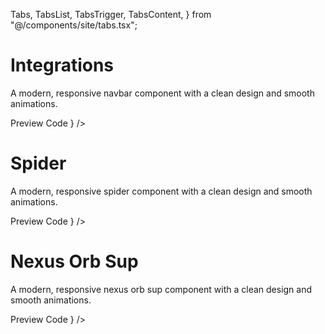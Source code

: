   Tabs,
  TabsList,
  TabsTrigger,
  TabsContent,
} from "@/components/site/tabs.tsx";


# Integrations
A modern, responsive navbar component with a clean design and smooth animations.


<Tabs defaultValue="preview" className="">
  <TabsList>
    <TabsTrigger value="preview">Preview</TabsTrigger>
    <TabsTrigger value="code">Code</TabsTrigger>
  </TabsList>
  <TabsContent value="preview">
    <ComponentRenderer component={<NexusOrb />} />
  </TabsContent>
  <TabsContent value="code">
    <CodeBlock filePath="src/app/components/integrations/integrations.tsx" />
  </TabsContent>
</Tabs>


# Spider
A modern, responsive spider component with a clean design and smooth animations.


<Tabs defaultValue="preview" className="">
  <TabsList>
    <TabsTrigger value="preview">Preview</TabsTrigger>
    <TabsTrigger value="code">Code</TabsTrigger>
  </TabsList>
  <TabsContent value="preview">
    <ComponentRenderer component={<Spider />} />
  </TabsContent>
  <TabsContent value="code">
    <CodeBlock filePath="src/app/components/integrations/integrations.tsx" />
  </TabsContent>
</Tabs>


# Nexus Orb Sup
A modern, responsive nexus orb sup component with a clean design and smooth animations.


<Tabs defaultValue="preview" className="">
  <TabsList>
    <TabsTrigger value="preview">Preview</TabsTrigger>
    <TabsTrigger value="code">Code</TabsTrigger>
  </TabsList>
  <TabsContent value="preview">
    <ComponentRenderer component={<NexusOrbSup />} />
  </TabsContent>
  <TabsContent value="code">
    <CodeBlock filePath="src/app/components/integrations/integrations.tsx" />
  </TabsContent>
</Tabs>
